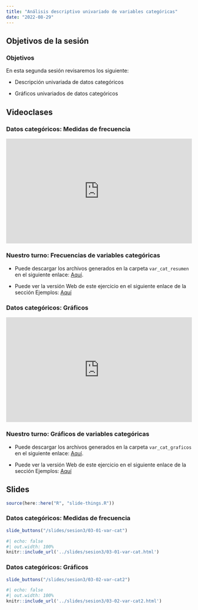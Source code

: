 ```yaml
---
title: "Análisis descriptivo univariado de variables categóricas"
date: "2022-08-29"
---
```


## Objetivos de la sesión

:::{.callout-note}

### Objetivos

En esta segunda sesión revisaremos los siguiente:

- Descripción univariada de datos categóricos

- Gráficos univariados de datos categóricos

:::

## Videoclases

::: {.panel-tabset}

### Datos categóricos: Medidas de frecuencia

<div style="padding:56.25% 0 0 0;position:relative;"><iframe src="https://player.vimeo.com/video/744698958?h=b4f63ae7b3&amp;badge=0&amp;autopause=0&amp;player_id=0&amp;app_id=58479" frameborder="0" allow="autoplay; fullscreen; picture-in-picture" allowfullscreen style="position:absolute;top:0;left:0;width:100%;height:100%;" title="Datos Categ&amp;oacute;ricos: Medidas de Frecuencia"></iframe></div><script src="https://player.vimeo.com/api/player.js"></script>

::: {.callout-note}

### Nuestro turno: Frecuencias de variables categóricas

- Puede descargar los archivos generados en la carpeta `var_cat_resumen` en el siguiente enlace: [Aquí](../slides/sesion3/ejemplos/var_cat_resumen.zip).

- Puede ver la versión Web de este ejercicio en el siguiente enlace de la sección Ejemplos: [Aquí](../example/var_cat_resumen/var_cat_resumen_taller_solucionario.qmd)

:::

### Datos categóricos: Gráficos

<div style="padding:56.25% 0 0 0;position:relative;"><iframe src="https://player.vimeo.com/video/744726004?h=a408b49791&amp;badge=0&amp;autopause=0&amp;player_id=0&amp;app_id=58479" frameborder="0" allow="autoplay; fullscreen; picture-in-picture" allowfullscreen style="position:absolute;top:0;left:0;width:100%;height:100%;" title="Variables categ&amp;oacute;ricas: Gr&amp;aacute;ficos"></iframe></div><script src="https://player.vimeo.com/api/player.js"></script>

::: {.callout-note}

### Nuestro turno: Gráficos de variables categóricas

- Puede descargar los archivos generados en la carpeta `var_cat_graficos` en el siguiente enlace: [Aquí](../slides/sesion3/ejemplos/var_cat_graficos.zip).

- Puede ver la versión Web de este ejercicio en el siguiente enlace de la sección Ejemplos: [Aquí](../example/var_cat_graficos_taller_solucionario.qmd)

:::

:::

## Slides

```r
source(here::here("R", "slide-things.R"))
```

::: {.panel-tabset}


### Datos categóricos: Medidas de frecuencia

```r
slide_buttons("/slides/sesion3/03-01-var-cat")
```

```r
#| echo: false
#| out.width: 100%
knitr::include_url('../slides/sesion3/03-01-var-cat.html')
```

### Datos categóricos: Gráficos

```r
slide_buttons("/slides/sesion3/03-02-var-cat2")
```

```r
#| echo: false
#| out.width: 100%
knitr::include_url('../slides/sesion3/03-02-var-cat2.html')
```

:::
